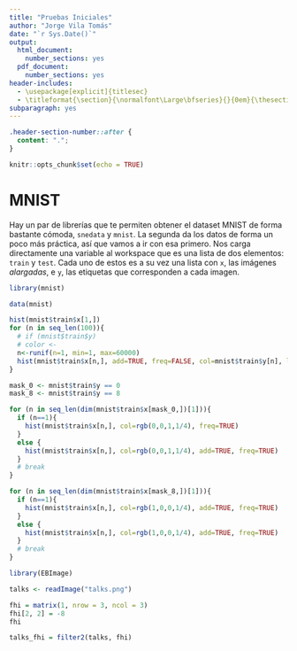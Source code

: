 ```yaml
---
title: "Pruebas Iniciales"
author: "Jorge Vila Tomás"
date: "`r Sys.Date()`"
output: 
  html_document:
    number_sections: yes
  pdf_document:
    number_sections: yes
header-includes:
  - \usepackage[explicit]{titlesec}
  - \titleformat{\section}{\normalfont\Large\bfseries}{}{0em}{\thesection. {#1}\ }
subparagraph: yes
---
```


```css
.header-section-number::after {
  content: ".";
}
```

```r
knitr::opts_chunk$set(echo = TRUE)
```

# MNIST

Hay un par de librerías que te permiten obtener el dataset MNIST de forma bastante cómoda, `snedata` y `mnist`. La segunda da los datos de forma un poco más práctica, así que vamos a ir con esa primero. Nos carga directamente una variable al workspace que es una lista de dos elementos: `train` y `test`. Cada uno de estos es a su vez una lista con `x`, las imágenes *alargadas*, e `y`, las etiquetas que corresponden a cada imagen.

```r
library(mnist)

data(mnist)
```

```r
hist(mnist$train$x[1,])
for (n in seq_len(100)){
  # if (mnist$train$y)
  # color <- 
  n<-runif(n=1, min=1, max=60000)
  hist(mnist$train$x[n,], add=TRUE, freq=FALSE, col=mnist$train$y[n], labels = mnist$train$y[n])
}
```

```r
mask_0 <- mnist$train$y == 0
mask_8 <- mnist$train$y == 8

for (n in seq_len(dim(mnist$train$x[mask_0,])[1])){
  if (n==1){
    hist(mnist$train$x[n,], col=rgb(0,0,1,1/4), freq=TRUE)  
  }
  else {
    hist(mnist$train$x[n,], col=rgb(0,0,1,1/4), add=TRUE, freq=TRUE)
  }
  # break
}

for (n in seq_len(dim(mnist$train$x[mask_8,])[1])){
  if (n==1){
    hist(mnist$train$x[n,], col=rgb(1,0,0,1/4), add=TRUE, freq=TRUE)  
  }
  else {
    hist(mnist$train$x[n,], col=rgb(1,0,0,1/4), add=TRUE, freq=TRUE)
  }
  # break
}
```

```r
library(EBImage)
```

```r
talks <- readImage("talks.png")

fhi = matrix(1, nrow = 3, ncol = 3)
fhi[2, 2] = -8
fhi

talks_fhi = filter2(talks, fhi)
```



